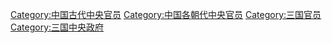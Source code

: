[[Category:中国古代中央官员|Category:中国古代中央官员]]
[[Category:中国各朝代中央官员|Category:中国各朝代中央官员]]
[[Category:三国官员|Category:三国官员]]
[[Category:三国中央政府|Category:三国中央政府]]